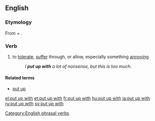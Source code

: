 ==English==

===Etymology===
From {{term|put up|lang=en}} + {{term|with|lang=en}}.

===Verb===
{{en-verb|puts up with|putting up with|put up with}}

# {{idiom}} to [[tolerate]], [[suffer]] through, or allow, especially something [[annoy]]ing
#: ''I '''put up with''' a lot of nonsense, but this is too much.''

====Related terms====
* [[put up]]

[[Category:English phrasal verbs]]

[[el:put up with]]
[[et:put up with]]
[[fr:put up with]]
[[hu:put up with]]
[[ja:put up with]]
[[ru:put up with]]
[[sv:put up with]]